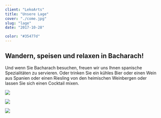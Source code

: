 ```yaml
---
client: "LekoArts"
title: "Unsere Lage"
cover: "./come.jpg"
slug: "lage"
date: "2017-10-28"

color: "#35477d"
---
```


## Wandern, speisen und relaxen in Bacharach!

Und wenn Sie Bacharach besuchen, freuen wir uns Ihnen spanische Spezialitäten
zu servieren. Oder trinken Sie ein kühles Bier oder einen Wein aus Spanien oder
einen Riesling von den heimischen Weinbergen oder lassen Sie sich einen Cocktail mixen.

![](./IMG_1818.jpg)

![](./IMG_1823.jpg)

![](./IMG_1824.jpg)

